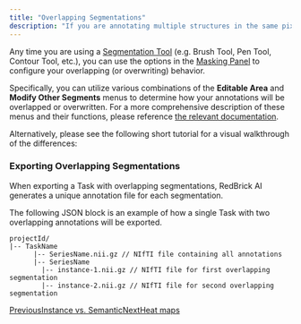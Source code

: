 ```yaml
---
title: "Overlapping Segmentations"
description: "If you are annotating multiple structures in the same pixel/voxel space, you can utilize overlapping segmentations in RedBrick AI."
---
```


Any time you are using a [Segmentation Tool](/annotation-and-viewer/segmentation/segmentation-tools) (e.g. Brush Tool, Pen Tool, Contour Tool, etc.), you can use the options in the [Masking Panel](/annotation-and-viewer/visualization-and-masking#masking) to configure your overlapping (or overwriting) behavior.

Specifically, you can utilize various combinations of the **Editable Area** and **Modify Other Segments** menus to determine how your annotations will be overlapped or overwritten. For a more comprehensive description of these menus and their functions, please reference [the relevant documentation](/annotation-and-viewer/visualization-and-masking#editable-area).

Alternatively, please see the following short tutorial for a visual walkthrough of the differences:

<Frame caption="An overview of how to overlap segmentations" />

### Exporting Overlapping Segmentations

When exporting a Task with overlapping segmentations, RedBrick AI generates a unique annotation file for each segmentation.

The following JSON block is an example of how a single Task with two overlapping annotations will be exported.

```
projectId/
|-- TaskName
      |-- SeriesName.nii.gz // NIfTI file containing all annotations
      |-- SeriesName 
        |-- instance-1.nii.gz // NIfTI file for first overlapping segmentation
        |-- instance-2.nii.gz // NIfTI file for second overlapping segmentation
```

[PreviousInstance vs. Semantic](/annotation-and-viewer/segmentation/instance-vs.-semantic)[NextHeat maps](/annotation-and-viewer/heat-maps)
